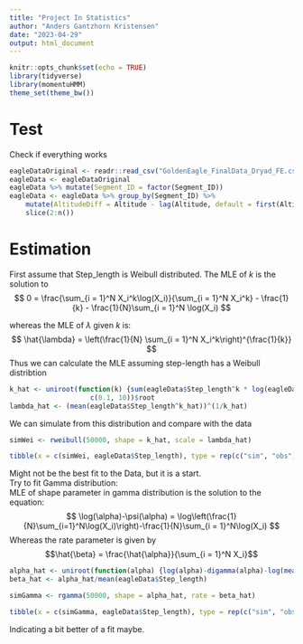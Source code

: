 ```yaml
---
title: "Project In Statistics"
author: "Anders Gantzhorn Kristensen"
date: "2023-04-29"
output: html_document
---
```


```r
knitr::opts_chunk$set(echo = TRUE)
library(tidyverse)
library(momentuHMM)
theme_set(theme_bw())
```

# Test

Check if everything works

```r
eagleDataOriginal <- readr::read_csv("GoldenEagle_FinalData_Dryad_FE.csv")
eagleData <- eagleDataOriginal
eagleData %>% mutate(Segment_ID = factor(Segment_ID))
eagleData <- eagleData %>% group_by(Segment_ID) %>%
    mutate(AltitudeDiff = Altitude - lag(Altitude, default = first(Altitude))) %>% 
    slice(2:n())
```

# Estimation
First assume that Step_length is Weibull distributed. The MLE of $k$ is the solution to
$$
0 = \frac{\sum_{i = 1}^N X_i^k\log(X_i)}{\sum_{i = 1}^N X_i^k} - \frac{1}{k} - \frac{1}{N}\sum_{i = 1}^N \log(X_i)
$$

whereas the MLE of $\lambda$ given $k$ is:
$$
\hat{\lambda} = \left(\frac{1}{N} \sum_{i = 1}^N X_i^k\right)^{\frac{1}{k}}
$$
Thus we can calculate the MLE assuming step-length has a Weibull distribtion
```r
k_hat <- uniroot(function(k) {sum(eagleData$Step_length^k * log(eagleData$Step_length)) / sum(eagleData$Step_length^k) - 1/k - mean(log(eagleData$Step_length))},
                    c(0.1, 10))$root
lambda_hat <- (mean(eagleData$Step_length^k_hat))^(1/k_hat)
```

We can simulate from this distribution and compare with the data

```r
simWei <- rweibull(50000, shape = k_hat, scale = lambda_hat)

tibble(x = c(simWei, eagleData$Step_length), type = rep(c("sim", "obs"), times = c(length(simWei), length(eagleData$Step_length)))) %>% ggplot(aes(x = x, color = type)) + geom_density()
```
Might not be the best fit to the Data, but it is a start.\
Try to fit Gamma distribution:\
MLE of shape parameter in gamma distribution is the solution to the equation:
$$
\log(\alpha)-\psi(\alpha) = \log\left(\frac{1}{N}\sum_{i=1}^N\log(X_i)\right)-\frac{1}{N}\sum_{i = 1}^N\log(X_i)
$$
Whereas the rate parameter is given by 
$$\hat{\beta} = \frac{\hat{\alpha}}{\sum_{i = 1}^N X_i}$$

```r
alpha_hat <- uniroot(function(alpha) {log(alpha)-digamma(alpha)-log(mean(eagleData$Step_length))+mean(log(eagleData$Step_length))},c(0.1, 10))$root
beta_hat <- alpha_hat/mean(eagleData$Step_length)

simGamma <- rgamma(50000, shape = alpha_hat, rate = beta_hat)

tibble(x = c(simGamma, eagleData$Step_length), type = rep(c("sim", "obs"), times = c(length(simGamma), length(eagleData$Step_length)))) %>% ggplot(aes(x = x, color = type)) + geom_density()
```
Indicating a bit better of a fit maybe.



